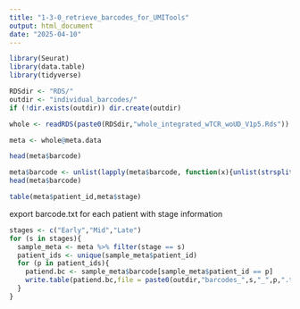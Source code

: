 ```yaml
---
title: "1-3-0_retrieve_barcodes_for_UMITools"
output: html_document
date: "2025-04-10"
---
```


```r
library(Seurat)
library(data.table)
library(tidyverse)
```

```r
RDSdir <- "RDS/"
outdir <- "individual_barcodes/"
if (!dir.exists(outdir)) dir.create(outdir)
```


```r
whole <- readRDS(paste0(RDSdir,"whole_integrated_wTCR_woUD_V1p5.Rds"))
```

```r
meta <- whole@meta.data
```

```r
head(meta$barcode)
```


```r
meta$barcode <- unlist(lapply(meta$barcode, function(x){unlist(strsplit(x,split = "_"))[3]}))
head(meta$barcode)
```


```r
table(meta$patient_id,meta$stage)
```
export barcode.txt for each patient with stage information

```r
stages <- c("Early","Mid","Late")
for (s in stages){
  sample_meta <- meta %>% filter(stage == s)
  patient_ids <- unique(sample_meta$patient_id)
  for (p in patient_ids){
    patiend.bc <- sample_meta$barcode[sample_meta$patient_id == p]
    write.table(patiend.bc,file = paste0(outdir,"barcodes_",s,"_",p,".txt"),sep = "\t", quote = F, col.names = F,row.names = F)
  }
}
```

